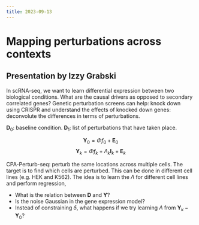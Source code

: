 ```yaml
---
title: 2023-09-13
---
```


# Mapping perturbations across contexts

## Presentation by Izzy Grabski

In scRNA-seq, we want to learn differential expression between two biological conditions.
What are the causal drivers as opposed to secondary correlated genes?
Genetic perturbation screens can help: knock down using CRISPR
and understand the effects of knocked down genes:
deconvolute the differences in terms of perturbations.

$\mathbf{D}_0$: baseline condition.
$\mathbf{D}_1$: list of perturbations that have taken place.

$$\mathbf{Y}_0 = \Phi f_0 + \mathbf{E}_0$$
$$\mathbf{Y}_k = \Phi f_k + \Lambda_k \mathbf{I}_k + \mathbf{E}_k$$

CPA-Perturb-seq: perturb the same locations across multiple cells. 
The target is to find which cells are perturbed.
This can be done in different cell lines (e.g. HEK and K562).
The idea is to learn the $\Lambda$ for different cell lines
and perform regression,

- What is the relation between $\mathbf{D}$ and $\mathbf{Y}$?
- Is the noise Gaussian in the gene expression model?
- Instead of constraining $\delta$, what happens if we try learning $\Lambda$
from $\mathbf{Y}_k - \mathbf{Y}_0$?
